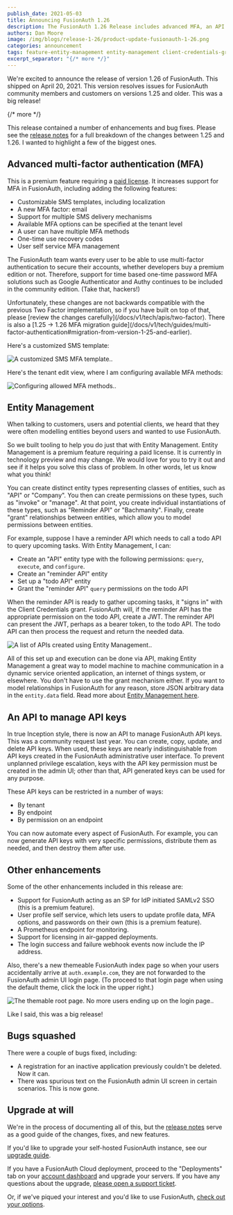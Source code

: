 ```yaml
---
publish_date: 2021-05-03 
title: Announcing FusionAuth 1.26
description: The FusionAuth 1.26 Release includes advanced MFA, an API to manage API keys, entity management preview release and more.
authors: Dan Moore
image: /img/blogs/release-1-26/product-update-fusionauth-1-26.png
categories: announcement
tags: feature-entity-management entity-management client-credentials-grant api-keys mfa advanced-mfa release-announcement
excerpt_separator: "{/* more */}"
---
```


We're excited to announce the release of version 1.26 of FusionAuth. This shipped on April 20, 2021. This version resolves issues for FusionAuth community members and customers on versions 1.25 and older. This was a big release!

{/* more */}

This release contained a number of enhancements and bug fixes. Please see the [release notes](/docs/v1/tech/release-notes#version-1-26-0) for a full breakdown of the changes between 1.25 and 1.26. I wanted to highlight a few of the biggest ones.

## Advanced multi-factor authentication (MFA)

This is a premium feature requiring a [paid license](/pricing). It increases support for MFA in FusionAuth, including adding the following features:

* Customizable SMS templates, including localization
* A new MFA factor: email 
* Support for multiple SMS delivery mechanisms
* Available MFA options can be specified at the tenant level
* A user can have multiple MFA methods
* One-time use recovery codes
* User self service MFA management

The FusionAuth team wants every user to be able to use multi-factor authentication to secure their accounts, whether developers buy a premium edition or not. Therefore, support for time based one-time password MFA solutions such as Google Authenticator and Authy continues to be included in the community edition. (Take that, hackers!)

<Aside nodark="true" type="caution">
Unfortunately, these changes are not backwards compatible with the previous Two Factor implementation, so if you have built on top of that, please [review the changes carefully](/docs/v1/tech/apis/two-factor). There is also a [1.25 -> 1.26 MFA migration guide](/docs/v1/tech/guides/multi-factor-authentication#migration-from-version-1-25-and-earlier).
</Aside>

Here's a customized SMS template:

![A customized SMS MFA template..](/img/blogs/release-1-26/custom-sms-template.png)

Here's the tenant edit view, where I am configuring available MFA methods:

![Configuring allowed MFA methods..](/img/blogs/release-1-26/setting-mfa-options.png)

## Entity Management

When talking to customers, users and potential clients, we heard that they were often modelling entities beyond users and wanted to use FusionAuth. 

So we built tooling to help you do just that with Entity Management. Entity Management is a premium feature requiring a paid license. It is currently in technology preview and may change. We would love for you to try it out and see if it helps you solve this class of problem. In other words, let us know what you think!

You can create distinct entity types representing classes of entities, such as "API" or "Company". You then can create permissions on these types, such as "invoke" or "manage". At that point, you create individual instantiations of these types, such as "Reminder API" or "Bachmanity". Finally, create "grant" relationships between entities, which allow you to model permissions between entities.

For example, suppose I have a reminder API which needs to call a todo API to query upcoming tasks. With Entity Management, I can:

* Create an "API" entity type with the following permissions: `query`, `execute`, and `configure`.
* Create an "reminder API" entity
* Set up a "todo API" entity
* Grant the "reminder API" `query` permissions on the todo API

When the reminder API is ready to gather upcoming tasks, it "signs in" with the Client Credentials grant. FusionAuth will, if the reminder API has the appropriate permission on the todo API, create a JWT. The reminder API can present the JWT, perhaps as a bearer token, to the todo API. The todo API can then process the request and return the needed data.

![A list of APIs created using Entity Management..](/img/blogs/release-1-26/list-of-entities.png)

All of this set up and execution can be done via API, making Entity Management a great way to model machine to machine communication in a dynamic service oriented application, an internet of things system, or elsewhere. You don't have to use the grant mechanism either. If you want to model relationships in FusionAuth for any reason, store JSON arbitrary data in the `entity.data` field. Read more about [Entity Management here](/docs/v1/tech/core-concepts/entity-management).

## An API to manage API keys

In true Inception style, there is now an API to manage FusionAuth API keys. This was a community request last year. You can create, copy, update, and delete API keys. When used, these keys are nearly indistinguishable from API keys created in the FusionAuth administrative user interface. To prevent unplanned privilege escalation, keys with the API key permission must be created in the admin UI; other than that, API generated keys can be used for any purpose.

These API keys can be restricted in a number of ways:

* By tenant
* By endpoint
* By permission on an endpoint

You can now automate every aspect of FusionAuth. For example, you can now generate API keys with very specific permissions, distribute them as needed, and then destroy them after use.

## Other enhancements

Some of the other enhancements included in this release are:

* Support for FusionAuth acting as an SP for IdP initiated SAMLv2 SSO (this is a premium feature).
* User profile self service, which lets users to update profile data, MFA options, and passwords on their own (this is a premium feature).
* A Prometheus endpoint for monitoring.
* Support for licensing in air-gapped deployments.
* The login success and failure webhook events now include the IP address.

Also, there's a new themeable FusionAuth index page so when your users accidentally arrive at `auth.example.com`, they are not forwarded to the FusionAuth admin UI login page. (To proceed to that login page when using the default theme, click the lock in the upper right.)

![The themable root page. No more users ending up on the login page..](/img/blogs/release-1-26/themable-index-page.png)

Like I said, this was a big release!

## Bugs squashed

There were a couple of bugs fixed, including:

* A registration for an inactive application previously couldn't be deleted. Now it can.
* There was spurious text on the FusionAuth admin UI screen in certain scenarios. This is now gone.

## Upgrade at will

We're in the process of documenting all of this, but the [release notes](/docs/v1/tech/release-notes#version-1-26-0) serve as a good guide of the changes, fixes, and new features.

If you'd like to upgrade your self-hosted FusionAuth instance, see our [upgrade guide](/docs/v1/tech/admin-guide/upgrade). 

If you have a FusionAuth Cloud deployment, proceed to the "Deployments" tab on your <a href="https://account.fusionauth.io/account/deployment/" target="_blank">account dashboard</a> and upgrade your servers. If you have any questions about the upgrade, <a href="https://account.fusionauth.io/account/support/" target="_blank">please open a support ticket</a>.

Or, if we've piqued your interest and you'd like to use FusionAuth, [check out your options](/pricing).
